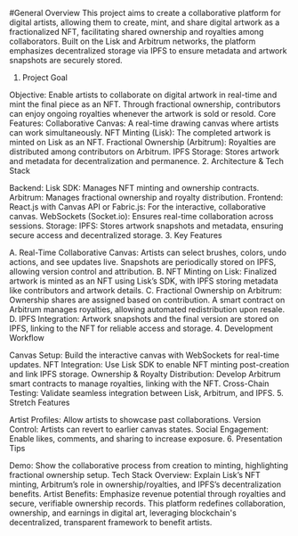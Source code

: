 #General Overview
This project aims to create a collaborative platform for digital artists, allowing them to create, mint, and share digital artwork as a fractionalized NFT, facilitating shared ownership and royalties among collaborators. Built on the Lisk and Arbitrum networks, the platform emphasizes decentralized storage via IPFS to ensure metadata and artwork snapshots are securely stored.

1. Project Goal

Objective: Enable artists to collaborate on digital artwork in real-time and mint the final piece as an NFT. Through fractional ownership, contributors can enjoy ongoing royalties whenever the artwork is sold or resold.
Core Features:
Collaborative Canvas: A real-time drawing canvas where artists can work simultaneously.
NFT Minting (Lisk): The completed artwork is minted on Lisk as an NFT.
Fractional Ownership (Arbitrum): Royalties are distributed among contributors on Arbitrum.
IPFS Storage: Stores artwork and metadata for decentralization and permanence.
2. Architecture & Tech Stack

Backend:
Lisk SDK: Manages NFT minting and ownership contracts.
Arbitrum: Manages fractional ownership and royalty distribution.
Frontend:
React.js with Canvas API or Fabric.js: For the interactive, collaborative canvas.
WebSockets (Socket.io): Ensures real-time collaboration across sessions.
Storage:
IPFS: Stores artwork snapshots and metadata, ensuring secure access and decentralized storage.
3. Key Features

A. Real-Time Collaborative Canvas:
Artists can select brushes, colors, undo actions, and see updates live.
Snapshots are periodically stored on IPFS, allowing version control and attribution.
B. NFT Minting on Lisk:
Finalized artwork is minted as an NFT using Lisk’s SDK, with IPFS storing metadata like contributors and artwork details.
C. Fractional Ownership on Arbitrum:
Ownership shares are assigned based on contribution. A smart contract on Arbitrum manages royalties, allowing automated redistribution upon resale.
D. IPFS Integration:
Artwork snapshots and the final version are stored on IPFS, linking to the NFT for reliable access and storage.
4. Development Workflow

Canvas Setup: Build the interactive canvas with WebSockets for real-time updates.
NFT Integration: Use Lisk SDK to enable NFT minting post-creation and link IPFS storage.
Ownership & Royalty Distribution: Develop Arbitrum smart contracts to manage royalties, linking with the NFT.
Cross-Chain Testing: Validate seamless integration between Lisk, Arbitrum, and IPFS.
5. Stretch Features

Artist Profiles: Allow artists to showcase past collaborations.
Version Control: Artists can revert to earlier canvas states.
Social Engagement: Enable likes, comments, and sharing to increase exposure.
6. Presentation Tips

Demo: Show the collaborative process from creation to minting, highlighting fractional ownership setup.
Tech Stack Overview: Explain Lisk’s NFT minting, Arbitrum’s role in ownership/royalties, and IPFS’s decentralization benefits.
Artist Benefits: Emphasize revenue potential through royalties and secure, verifiable ownership records.
This platform redefines collaboration, ownership, and earnings in digital art, leveraging blockchain's decentralized, transparent framework to benefit artists.
